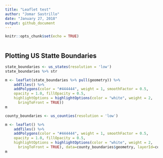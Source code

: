```yaml
---
title: "Leaflet test"
author: "Jomar Sastrillo"
date: "January 27, 2018"
output: github_document
---
```


```r
knitr::opts_chunk$set(echo = TRUE)
```

```r

```

## Plotting US Statte Boundaries
```r
state_boundaries <- us_states(resolution = 'low')
state_boundaries %>% str
```


```r
m <- leaflet(state_boundaries %>% pull(geometry)) %>% 
    addTiles() %>% 
    addPolygons(color = "#444444", weight = 1, smoothFactor = 0.5,
    opacity = 1.0, fillOpacity = 0.5,
    highlightOptions = highlightOptions(color = "white", weight = 2,
      bringToFront = TRUE))
m
```

```r
county_boundaries <- us_counties(resolution = 'low')
```

```r
m <- leaflet() %>% 
    addTiles() %>% 
    addPolygons(color = "#444444", weight = 1, smoothFactor = 0.5,
    opacity = 1.0, fillOpacity = 0.5,
    highlightOptions = highlightOptions(color = "white", weight = 2,
      bringToFront = TRUE), data=county_boundaries$geometry, layerId=county_boundaries$name)
m
```

